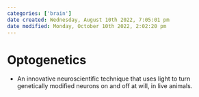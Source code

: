 ```yaml
---
categories: ['brain']
date created: Wednesday, August 10th 2022, 7:05:01 pm
date modified: Monday, October 10th 2022, 2:02:20 pm
---
```


# Optogenetics
- An innovative neuroscientific technique that uses light to turn genetically modified neurons on and off at will, in live animals.



